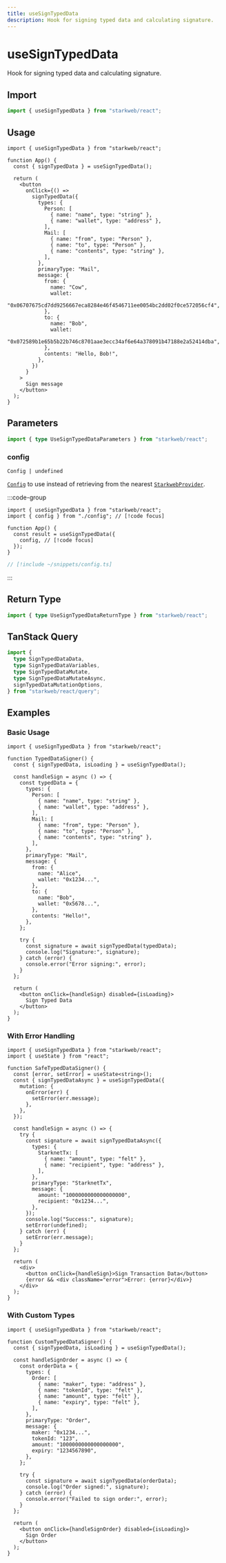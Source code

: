 ```yaml
---
title: useSignTypedData
description: Hook for signing typed data and calculating signature.
---
```


# useSignTypedData

Hook for signing typed data and calculating signature.

## Import

```ts
import { useSignTypedData } from "starkweb/react";
```

## Usage

```tsx [index.tsx]
import { useSignTypedData } from "starkweb/react";

function App() {
  const { signTypedData } = useSignTypedData();

  return (
    <button
      onClick={() =>
        signTypedData({
          types: {
            Person: [
              { name: "name", type: "string" },
              { name: "wallet", type: "address" },
            ],
            Mail: [
              { name: "from", type: "Person" },
              { name: "to", type: "Person" },
              { name: "contents", type: "string" },
            ],
          },
          primaryType: "Mail",
          message: {
            from: {
              name: "Cow",
              wallet:
                "0x06707675cd7dd9256667eca8284e46f4546711ee0054bc2dd02f0ce572056cf4",
            },
            to: {
              name: "Bob",
              wallet:
                "0x072589b1e65b5b22b746c8701aae3ecc34af6e64a378091b47188e2a52414dba",
            },
            contents: "Hello, Bob!",
          },
        })
      }
    >
      Sign message
    </button>
  );
}
```

## Parameters

```ts
import { type UseSignTypedDataParameters } from "starkweb/react";
```

### config

`Config | undefined`

[`Config`](/react/api/createConfig#config) to use instead of retrieving from the nearest [`StarkwebProvider`](/react/api/StarkwebProvider).

:::code-group

```tsx [index.tsx]
import { useSignTypedData } from "starkweb/react";
import { config } from "./config"; // [!code focus]

function App() {
  const result = useSignTypedData({
    config, // [!code focus]
  });
}
```

```ts [config.ts]
// [!include ~/snippets/config.ts]
```

:::


<MutationOptions
  mutate="signTypedData"
  TData="SignTypedDataData"
  TError="SignTypedDataErrorType"
  TVariables="SignTypedDataVariables"
/>

## Return Type

```ts
import { type UseSignTypedDataReturnType } from "starkweb/react";
```


<MutationResult
  mutate="signTypedData"
  TData="SignTypedDataData"
  TError="SignTypedDataErrorType"
  TVariables="SignTypedDataVariables"
/>

## TanStack Query

```ts
import {
  type SignTypedDataData,
  type SignTypedDataVariables,
  type SignTypedDataMutate,
  type SignTypedDataMutateAsync,
  signTypedDataMutationOptions,
} from "starkweb/react/query";
```

## Examples

### Basic Usage

```tsx [basic.tsx]
import { useSignTypedData } from "starkweb/react";

function TypedDataSigner() {
  const { signTypedData, isLoading } = useSignTypedData();

  const handleSign = async () => {
    const typedData = {
      types: {
        Person: [
          { name: "name", type: "string" },
          { name: "wallet", type: "address" },
        ],
        Mail: [
          { name: "from", type: "Person" },
          { name: "to", type: "Person" },
          { name: "contents", type: "string" },
        ],
      },
      primaryType: "Mail",
      message: {
        from: {
          name: "Alice",
          wallet: "0x1234...",
        },
        to: {
          name: "Bob",
          wallet: "0x5678...",
        },
        contents: "Hello!",
      },
    };

    try {
      const signature = await signTypedData(typedData);
      console.log("Signature:", signature);
    } catch (error) {
      console.error("Error signing:", error);
    }
  };

  return (
    <button onClick={handleSign} disabled={isLoading}>
      Sign Typed Data
    </button>
  );
}
```

### With Error Handling

```tsx [error-handling.tsx]
import { useSignTypedData } from "starkweb/react";
import { useState } from "react";

function SafeTypedDataSigner() {
  const [error, setError] = useState<string>();
  const { signTypedDataAsync } = useSignTypedData({
    mutation: {
      onError(err) {
        setError(err.message);
      },
    },
  });

  const handleSign = async () => {
    try {
      const signature = await signTypedDataAsync({
        types: {
          StarknetTx: [
            { name: "amount", type: "felt" },
            { name: "recipient", type: "address" },
          ],
        },
        primaryType: "StarknetTx",
        message: {
          amount: "1000000000000000000",
          recipient: "0x1234...",
        },
      });
      console.log("Success:", signature);
      setError(undefined);
    } catch (err) {
      setError(err.message);
    }
  };

  return (
    <div>
      <button onClick={handleSign}>Sign Transaction Data</button>
      {error && <div className="error">Error: {error}</div>}
    </div>
  );
}
```

### With Custom Types

```tsx [custom-types.tsx]
import { useSignTypedData } from "starkweb/react";

function CustomTypedDataSigner() {
  const { signTypedData, isLoading } = useSignTypedData();

  const handleSignOrder = async () => {
    const orderData = {
      types: {
        Order: [
          { name: "maker", type: "address" },
          { name: "tokenId", type: "felt" },
          { name: "amount", type: "felt" },
          { name: "expiry", type: "felt" },
        ],
      },
      primaryType: "Order",
      message: {
        maker: "0x1234...",
        tokenId: "123",
        amount: "1000000000000000000",
        expiry: "1234567890",
      },
    };

    try {
      const signature = await signTypedData(orderData);
      console.log("Order signed:", signature);
    } catch (error) {
      console.error("Failed to sign order:", error);
    }
  };

  return (
    <button onClick={handleSignOrder} disabled={isLoading}>
      Sign Order
    </button>
  );
}
```
